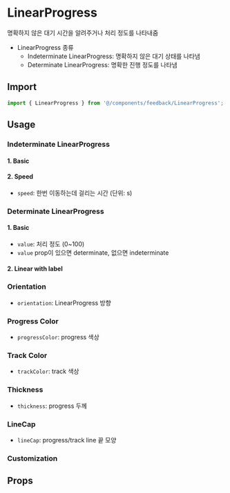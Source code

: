 
<Meta of={LinearProgressStories} />

# LinearProgress

명확하지 않은 대기 시간을 알려주거나 처리 정도를 나타내줌

- LinearProgress 종류
  - Indeterminate LinearProgress: 명확하지 않은 대기 상태를 나타냄
  - Determinate LinearProgress: 명확한 진행 정도를 나타냄

## Import

```js
import { LinearProgress } from '@/components/feedback/LinearProgress';
```

## Usage

### Indeterminate LinearProgress

#### 1. Basic

<Canvas of={LinearProgressStories.Indeterminate} />

#### 2. Speed

- `speed`: 한번 이동하는데 걸리는 시간 (단위: s)

<Canvas of={LinearProgressStories.Speed} />

### Determinate LinearProgress

#### 1. Basic

- `value`: 처리 정도 (0~100)
- `value` prop이 있으면 determinate, 없으면 indeterminate

<Canvas of={LinearProgressStories.Determinate} />

#### 2. Linear with label

<Canvas of={LinearProgressStories.LinearWithLabel} />

### Orientation

- `orientation`: LinearProgress 방향

<Canvas of={LinearProgressStories.Orientation} />

### Progress Color

- `progressColor`: progress 색상

<Canvas of={LinearProgressStories.ProgressColor} />

### Track Color

- `trackColor`: track 색상

<Canvas of={LinearProgressStories.TrackColor} />

### Thickness

- `thickness`: progress 두께

<Canvas of={LinearProgressStories.Thickness} />

### LineCap

- `lineCap`: progress/track line 끝 모양

<Canvas of={LinearProgressStories.LineCap} />

### Customization

<Canvas of={LinearProgressStories.Customization} />

## Props

<ArgTypes of={LinearProgressStories} sort="alpha" />
